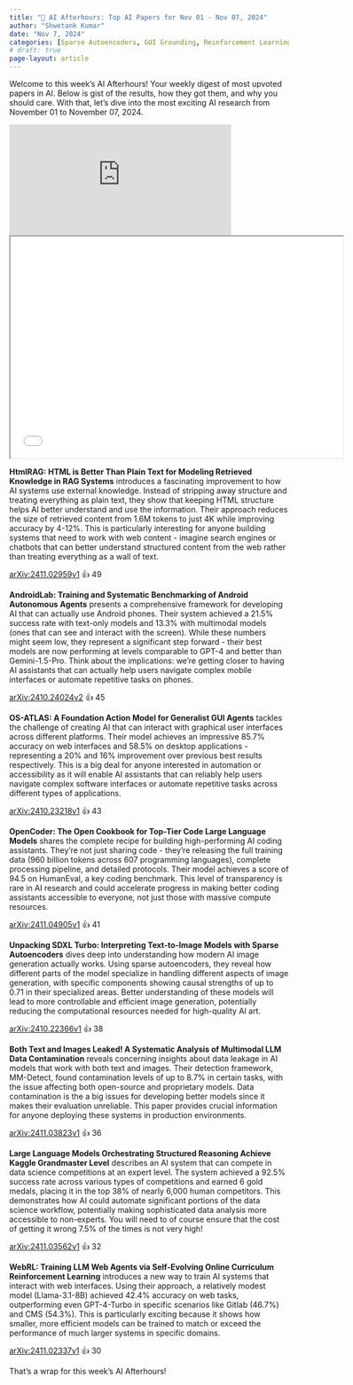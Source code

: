 ```yaml
---
title: "🌙 AI Afterhours: Top AI Papers for Nov 01 - Nov 07, 2024"
author: "Shwetank Kumar"
date: "Nov 7, 2024"
categories: [Sparse Autoencoders, GUI Grounding, Reinforcement Learning, Large Language Models, Multimodal Large Language Models, Retrieval-Augmented Generation (RAG), Android autonomous agents]
# draft: true
page-layout: article
---
```


Welcome to this week's AI Afterhours! Your weekly digest of most upvoted papers in AI. Below is gist of the results, how they got them, and why you should care. With that, let's dive into the most exciting AI research from November 01 to November 07, 2024. 

<iframe src="https://podcasters.spotify.com/pod/show/shwetankkumar/embed" height="200px" width="400px" frameborder="0" scrolling="no"></iframe>

<iframe src="../../subscribe.html" width="600" height="400" class="newsletter-form"></iframe>   

**HtmlRAG: HTML is Better Than Plain Text for Modeling Retrieved Knowledge in RAG Systems** introduces a fascinating improvement to how AI systems use external knowledge. Instead of stripping away structure and treating everything as plain text, they show that keeping HTML structure helps AI better understand and use the information. Their approach reduces the size of retrieved content from 1.6M tokens to just 4K while improving accuracy by 4-12%. This is particularly interesting for anyone building systems that need to work with web content - imagine search engines or chatbots that can better understand structured content from the web rather than treating everything as a wall of text.

[arXiv:2411.02959v1](https://arxiv.org/pdf/2411.02959v1) 👍 49

**AndroidLab: Training and Systematic Benchmarking of Android Autonomous Agents** presents a comprehensive framework for developing AI that can actually use Android phones. Their system achieved a 21.5% success rate with text-only models and 13.3% with multimodal models (ones that can see and interact with the screen). While these numbers might seem low, they represent a significant step forward - their best models are now performing at levels comparable to GPT-4 and better than Gemini-1.5-Pro. Think about the implications: we're getting closer to having AI assistants that can actually help users navigate complex mobile interfaces or automate repetitive tasks on phones.

[arXiv:2410.24024v2](https://arxiv.org/pdf/2410.24024v2) 👍 45

**OS-ATLAS: A Foundation Action Model for Generalist GUI Agents** tackles the challenge of creating AI that can interact with graphical user interfaces across different platforms. Their model achieves an impressive 85.7% accuracy on web interfaces and 58.5% on desktop applications - representing a 20% and 16% improvement over previous best results respectively. This is a big deal for anyone interested in automation or accessibility as it will enable AI assistants that can reliably help users navigate complex software interfaces or automate repetitive tasks across different types of applications.

[arXiv:2410.23218v1](https://arxiv.org/pdf/2410.23218v1) 👍 43

**OpenCoder: The Open Cookbook for Top-Tier Code Large Language Models** shares the complete recipe for building high-performing AI coding assistants. They're not just sharing code - they're releasing the full training data (960 billion tokens across 607 programming languages), complete processing pipeline, and detailed protocols. Their model achieves a score of 94.5 on HumanEval, a key coding benchmark. This level of transparency is rare in AI research and could accelerate progress in making better coding assistants accessible to everyone, not just those with massive compute resources.

[arXiv:2411.04905v1](https://arxiv.org/pdf/2411.04905v1) 👍 41

**Unpacking SDXL Turbo: Interpreting Text-to-Image Models with Sparse Autoencoders** dives deep into understanding how modern AI image generation actually works. Using sparse autoencoders, they reveal how different parts of the model specialize in handling different aspects of image generation, with specific components showing causal strengths of up to 0.71 in their specialized areas. Better understanding of these models will lead to more controllable and efficient image generation, potentially reducing the computational resources needed for high-quality AI art.

[arXiv:2410.22366v1](https://arxiv.org/pdf/2410.22366v1) 👍 38

**Both Text and Images Leaked! A Systematic Analysis of Multimodal LLM Data Contamination** reveals concerning insights about data leakage in AI models that work with both text and images. Their detection framework, MM-Detect, found contamination levels of up to 8.7% in certain tasks, with the issue affecting both open-source and proprietary models. Data contamination is the a big issues for developing better models since it makes their evaluation unreliable. This paper provides crucial information for anyone deploying these systems in production environments.

[arXiv:2411.03823v1](https://arxiv.org/pdf/2411.03823v1) 👍 36

**Large Language Models Orchestrating Structured Reasoning Achieve Kaggle Grandmaster Level** describes an AI system that can compete in data science competitions at an expert level. The system achieved a 92.5% success rate across various types of competitions and earned 6 gold medals, placing it in the top 38% of nearly 6,000 human competitors. This demonstrates how AI could automate significant portions of the data science workflow, potentially making sophisticated data analysis more accessible to non-experts. You will need to of course ensure that the cost of getting it wrong 7.5% of the times is not very high! 

[arXiv:2411.03562v1](https://arxiv.org/pdf/2411.03562v1) 👍 32

**WebRL: Training LLM Web Agents via Self-Evolving Online Curriculum Reinforcement Learning** introduces a new way to train AI systems that interact with web interfaces. Using their approach, a relatively modest model (Llama-3.1-8B) achieved 42.4% accuracy on web tasks, outperforming even GPT-4-Turbo in specific scenarios like Gitlab (46.7%) and CMS (54.3%). This is particularly exciting because it shows how smaller, more efficient models can be trained to match or exceed the performance of much larger systems in specific domains.

[arXiv:2411.02337v1](https://arxiv.org/pdf/2411.02337v1) 👍 30

That’s a wrap for this week’s AI Afterhours!